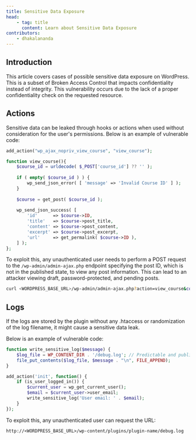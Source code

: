 ```yaml
---
title: Sensitive Data Exposure
head:
    - tag: title
      content: Learn about Sensitive Data Exposure
contributors:
    - dhakalananda
---
```




## Introduction

This article covers cases of possible sensitive data exposure on WordPress. This is a subset of Broken Access Control that impacts confidentiality instead of integrity. This vulnerability occurs due to the lack of a proper confidentiality check on the requested resource.

<LinkCard
  title="Learn how to secure your code against Sensitive Data Exposure"
  href="/academy/wordpress/securing-code/sensitive-data-exposure/"
/>

## Actions

Sensitive data can be leaked through hooks or actions when used without consideration for the user's permissions. Below is an example of vulnerable code:

```php
add_action("wp_ajax_nopriv_view_course", "view_course");

function view_course(){
    $course_id = urldecode( $_POST['course_id'] ?? '' );
    
    if ( empty( $course_id ) ) {
        wp_send_json_error( [ 'message' => 'Invalid Course ID' ] );
    }
    
    $course = get_post( $course_id );
    
    wp_send_json_success( [
        'id'      => $course->ID,
        'title'   => $course->post_title,
        'content' => $course->post_content,
        'excerpt' => $course->post_excerpt,
        'url'     => get_permalink( $course->ID ),
    ] );
};
```

To exploit this, any unauthenticated user needs to perform a POST request to the `/wp-admin/admin-ajax.php` endpoint specifying the post ID, which is not in the published state, to view any post information. This can lead to an attacker viewing draft, password-protected, and pending posts.

```bash
curl <WORDPRESS_BASE_URL>/wp-admin/admin-ajax.php?action=view_course&course_id=1337
```

## Logs

If the logs are stored by the plugin without any .htaccess or randomization of the log filename, it might cause a sensitive data leak.

Below is an example of vulnerable code:

```php
function write_sensitive_log($message) {
    $log_file = WP_CONTENT_DIR . '/debug.log'; // Predictable and publicly accessible
    file_put_contents($log_file, $message . "\n", FILE_APPEND);
}

add_action('init', function() {
    if (is_user_logged_in()) {
        $current_user = wp_get_current_user();
        $email = $current_user->user_email;
        write_sensitive_log('User email: ' . $email);
    }
});
```

To exploit this, any unauthenticated user can request the URL:

`http://<WORDPRESS_BASE_URL>/wp-content/plugins/plugin-name/debug.log`
